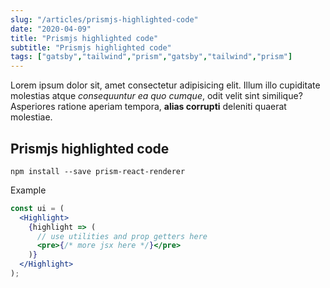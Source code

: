 ```yaml
---
slug: "/articles/prismjs-highlighted-code"
date: "2020-04-09"
title: "Prismjs highlighted code"
subtitle: "Prismjs highlighted code"
tags: ["gatsby","tailwind","prism","gatsby","tailwind","prism"]
---
```

Lorem ipsum dolor sit, amet consectetur adipisicing elit. 
Illum illo cupiditate molestias atque _consequuntur ea quo cumque_, odit velit sint similique? 
Asperiores ratione aperiam tempora, **alias corrupti** deleniti quaerat molestiae.

## Prismjs highlighted code

```shell
npm install --save prism-react-renderer
```

Example

```jsx
const ui = (
  <Highlight>
    {highlight => (
      // use utilities and prop getters here
      <pre>{/* more jsx here */}</pre>
    )}
  </Highlight>
);

```
